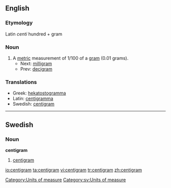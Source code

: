 ==English==

===Etymology===
Latin ''centi'' hundred + gram

===Noun===
{{en-noun}}

# A [[metric]] measurement of 1/100 of a [[gram]] (0.01 grams).
#* Next: [[milligram]]
#* Prev: [[decigram]]

===Translations===
{{rfc-level|Translations at L3+ (AutoFormat would have corrected level of Translations)}}

* Greek: [[hekatostogramma]]
* Latin: [[centigramma]]
* Swedish: [[#Swedish|centigram]] {{n}}

[[Category:Units of measure]]

----

==Swedish==

===Noun===
{{sv-noun-irreg-n|2=centigrammet|3=centigram|4=centigrammen}}
'''centigram''' {{n}}

# [[#English|centigram]]

[[Category:sv:Units of measure]]

[[io:centigram]]
[[ta:centigram]]
[[vi:centigram]]
[[tr:centigram]]
[[zh:centigram]]